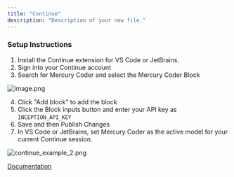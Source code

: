 ```yaml
---
title: "Continue"
description: "Description of your new file."
---
```


### **Setup Instructions**

1. Install the Continue extension for VS Code or JetBrains.
2. Sign into your Continue account
3. Search for Mercury Coder and select the Mercury Coder Block

![image.png](/images/image.png)

4. Click "Add block" to add the block
5. Click the Block inputs button and enter your API key as `INCEPTION_API_KEY`
6. Save and then Publish Changes
7. In VS Code or JetBrains, set Mercury Coder as the active model for your current Continue session.

![continue_example_2.png](/images/continue_example_2.png)

[Documentation](https://docs.continue.dev/)